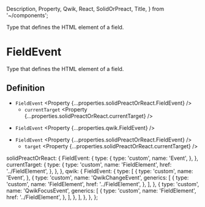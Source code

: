   Description,
  Property,
  Qwik,
  React,
  SolidOrPreact,
  Title,
} from '~/components';

<Title>FieldEvent</Title>
<Description>Type that defines the HTML element of a field.</Description>

# FieldEvent

Type that defines the HTML element of a field.

## Definition

<SolidOrPreact block>

- `FieldEvent` <Property {...properties.solidPreactOrReact.FieldEvent} />
  - `currentTarget` <Property {...properties.solidPreactOrReact.currentTarget} />

</SolidOrPreact>

<Qwik block>

- `FieldEvent` <Property {...properties.qwik.FieldEvent} />

</Qwik>

<React block>

- `FieldEvent` <Property {...properties.solidPreactOrReact.FieldEvent} />
  - `target` <Property {...properties.solidPreactOrReact.currentTarget} />

</React>

  solidPreactOrReact: {
    FieldEvent: {
      type: {
        type: 'custom',
        name: 'Event',
      },
    },
    currentTarget: {
      type: {
        type: 'custom',
        name: 'FieldElement',
        href: '../FieldElement',
      },
    },
  },
  qwik: {
    FieldEvent: {
      type: [
        {
          type: 'custom',
          name: 'Event',
        },
        {
          type: 'custom',
          name: 'QwikChangeEvent',
          generics: [
            {
              type: 'custom',
              name: 'FieldElement',
              href: '../FieldElement',
            },
          ],
        },
        {
          type: 'custom',
          name: 'QwikFocusEvent',
          generics: [
            {
              type: 'custom',
              name: 'FieldElement',
              href: '../FieldElement',
            },
          ],
        },
      ],
    },
  },
};
